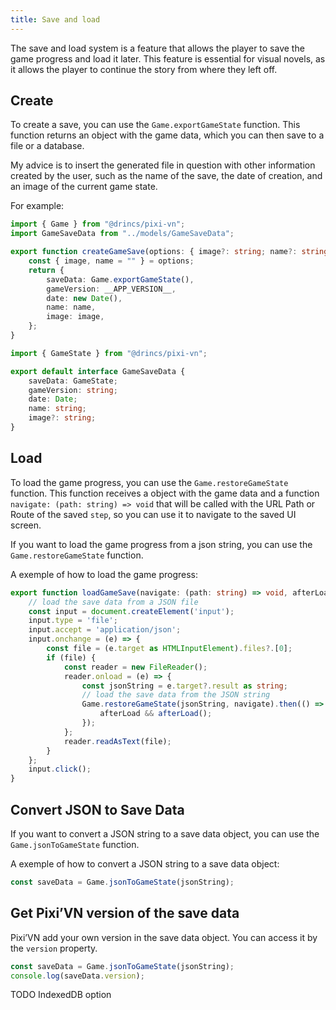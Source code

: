 ```yaml
---
title: Save and load
---
```


The save and load system is a feature that allows the player to save the game progress and load it later. This feature is essential for visual novels, as it allows the player to continue the story from where they left off.

## Create

To create a save, you can use the `Game.exportGameState` function. This function returns an object with the game data, which you can then save to a file or a database.

My advice is to insert the generated file in question with other information created by the user, such as the name of the save, the date of creation, and an image of the current game state.

For example:

```ts tab="utils/save-utility.ts"
import { Game } from "@drincs/pixi-vn";
import GameSaveData from "../models/GameSaveData";

export function createGameSave(options: { image?: string; name?: string }): GameSaveData {
    const { image, name = "" } = options;
    return {
        saveData: Game.exportGameState(),
        gameVersion: __APP_VERSION__,
        date: new Date(),
        name: name,
        image: image,
    };
}
```

```ts tab="models/GameSaveData.ts"
import { GameState } from "@drincs/pixi-vn";

export default interface GameSaveData {
    saveData: GameState;
    gameVersion: string;
    date: Date;
    name: string;
    image?: string;
}
```

## Load

To load the game progress, you can use the `Game.restoreGameState` function. This function receives a object with the game data and a function `navigate: (path: string) => void` that will be called with the <DynamicLink href="/start/start/interface-navigate">URL Path or Route</DynamicLink> of the saved `step`, so you can use it to navigate to the saved <DynamicLink href="/start/interface-navigate">UI screen</DynamicLink>.

If you want to load the game progress from a json string, you can use the `Game.restoreGameState` function.

A exemple of how to load the game progress:

```typescript
export function loadGameSave(navigate: (path: string) => void, afterLoad?: () => void) {
    // load the save data from a JSON file
    const input = document.createElement('input');
    input.type = 'file';
    input.accept = 'application/json';
    input.onchange = (e) => {
        const file = (e.target as HTMLInputElement).files?.[0];
        if (file) {
            const reader = new FileReader();
            reader.onload = (e) => {
                const jsonString = e.target?.result as string;
                // load the save data from the JSON string
                Game.restoreGameState(jsonString, navigate).then(() => {
                    afterLoad && afterLoad();
                });
            };
            reader.readAsText(file);
        }
    };
    input.click();
}
```

## Convert JSON to Save Data

If you want to convert a JSON string to a save data object, you can use the `Game.jsonToGameState` function.

A exemple of how to convert a JSON string to a save data object:

```typescript
const saveData = Game.jsonToGameState(jsonString);
```

## Get Pixi’VN version of the save data

Pixi’VN add your own version in the save data object. You can access it by the `version` property.

```typescript
const saveData = Game.jsonToGameState(jsonString);
console.log(saveData.version);
```

<Comments>
TODO IndexedDB option
</Comments>
